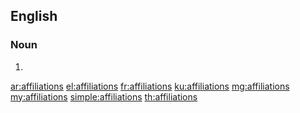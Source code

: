 ==English==

===Noun===
{{head|en|plural}}

# {{plural of|affiliation|lang=en}}

[[ar:affiliations]]
[[el:affiliations]]
[[fr:affiliations]]
[[ku:affiliations]]
[[mg:affiliations]]
[[my:affiliations]]
[[simple:affiliations]]
[[th:affiliations]]